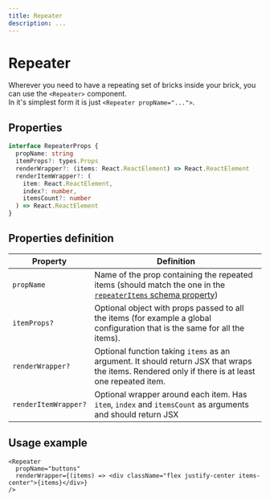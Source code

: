 ```yaml
---
title: Repeater
description: ...
---
```


# Repeater

Wherever you need to have a repeating set of bricks inside your brick, you can use the `<Repeater>` component.  
In it's simplest form it is just `<Repeater propName="...">`.

## Properties

```ts
interface RepeaterProps {
  propName: string
  itemProps?: types.Props
  renderWrapper?: (items: React.ReactElement) => React.ReactElement
  renderItemWrapper?: (
    item: React.ReactElement,
    index?: number,
    itemsCount?: number
  ) => React.ReactElement
}
```

## Properties definition

| Property             | Definition                                                                                                                                        |
| -------------------- | ------------------------------------------------------------------------------------------------------------------------------------------------- |
| `propName`           | Name of the prop containing the repeated items (should match the one in the [`repeaterItems` schema property](/docs/bricks/repeater-items))       |
| `itemProps?`         | Optional object with props passed to all the items (for example a global configuration that is the same for all the items).                       |
| `renderWrapper?`     | Optional function taking `items` as an argument. It should return JSX that wraps the items. Rendered only if there is at least one repeated item. |
| `renderItemWrapper?` | Optional wrapper around each item. Has `item`, `index` and `itemsCount` as arguments and should return JSX                                        |

## Usage example

```tsx
<Repeater
  propName="buttons"
  renderWrapper={(items) => <div className="flex justify-center items-center">{items}</div>}
/>
```
